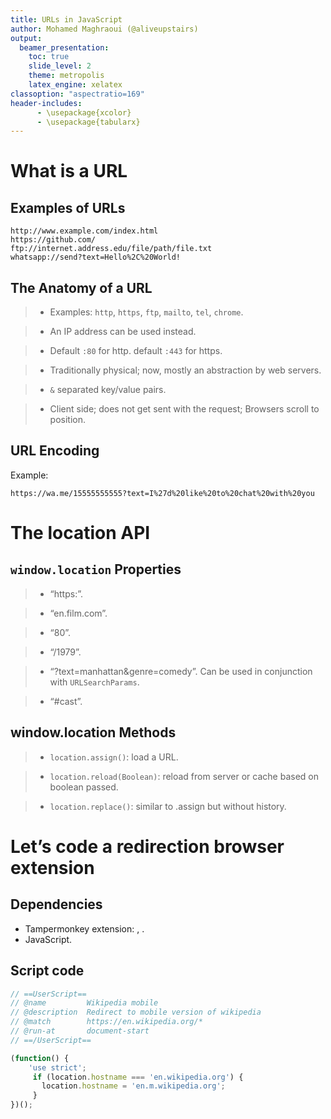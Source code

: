 ```yaml
---
title: URLs in JavaScript
author: Mohamed Maghraoui (@aliveupstairs)
output:
  beamer_presentation:
    toc: true
    slide_level: 2
    theme: metropolis
    latex_engine: xelatex
classoption: "aspectratio=169"
header-includes:
      - \usepackage{xcolor}
      - \usepackage{tabularx}
---
```


# What is a URL

## Examples of URLs

<!-- these URLs can be typed into your browser's address bar to tell it to load the associated page (resource) -->

```
http://www.example.com/index.html
https://github.com/
ftp://internet.address.edu/file/path/file.txt
whatsapp://send?text=Hello%2C%20World!
```

## The Anatomy of a URL

\colorbox{blue!40}{\strut https://}\colorbox{red!40}{\strut en.film.com}\colorbox{orange!40}{\strut :443}\colorbox{teal!40}{\strut /main/search.php}\colorbox{yellow!60}{\strut ?text=manhattan\&genre=comedy}\colorbox{purple!40}{\strut \#cast}

> - \colorbox{blue!40}{Protocol/scheme\text{*}} Examples: `http`, `https`, `ftp`, `mailto`, `tel`, `chrome`. <!-- the last protocol is custom -->

> - \colorbox{red!40}{Domain name\text{*}} An IP address can be used instead.

> - \colorbox{orange!40}{Port} Default `:80` for http. default `:443` for https.

> - \colorbox{teal!40}{Path} Traditionally physical; now, mostly an abstraction by web servers.

> - \colorbox{yellow!60}{Parameters/query/search} `&` separated key/value pairs.

> - \colorbox{purple!40}{Fragment/hash} Client side; does not get sent with the request; Browsers scroll to position.

## URL Encoding

\begin{tabularx}{\textwidth}{ |X|X|X|X|X|X|X|X|X|X| }
  \hline
   space & ! & \# & \$ & \% & \& & ' & ( & ) & *  \\
  \hline
   \%20 & \%21 & \%23 & \%24 & \%25 & \%26 & \%27 & \%28 & \%29 & \%2A \\
  \hline
\end{tabularx}

\begin{tabularx}{\textwidth}{ |X|X|X|X|X|X|X|X|X|X| }
  \hline
   + & , & / & : & ; & = & ? & @ & [ & ] \\
  \hline
   \%2B & \%2C & \%2F & \%3A & \%3B & \%3D & \%3F & \%40 & \%5B & \%5D \\
  \hline
\end{tabularx}

Example:

```
https://wa.me/15555555555?text=I%27d%20like%20to%20chat%20with%20you
```

# The location API

## `window.location` Properties

\colorbox{blue!40}{\strut https://}\colorbox{red!40}{\strut en.film.com}\colorbox{orange!40}{\strut :80}\colorbox{teal!40}{\strut /1979}\colorbox{yellow!60}{\strut ?text=manhattan\&genre=comedy}\colorbox{purple!40}{\strut \#cast}

> - \colorbox{blue!40}{location.protocol:} "https:".

> - \colorbox{red!40}{location.hostname:} "en.film.com".

> - \colorbox{orange!40}{location.port:} "80".

> - \colorbox{teal!40}{location.path\text{*}:} "/1979".

> - \colorbox{yellow!60}{location.search:} "?text=manhattan\&genre=comedy". Can be used in conjunction with `URLSearchParams`.

> - \colorbox{purple!40}{location.hash:} "#cast".

## window.location Methods

> - `location.assign()`: load a URL.

> - `location.reload(Boolean)`: reload from server or cache based on boolean passed.

> - `location.replace()`: similar to .assign but without history.

# Let's code a redirection browser extension

## Dependencies

- Tampermonkey extension: [\underline{chromium}](https://chrome.google.com/webstore/detail/tampermonkey/dhdgffkkebhmkfjojejmpbldmpobfkfo), [\underline{firefox}](https://addons.mozilla.org/en-US/firefox/addon/tampermonkey/).
- JavaScript.

## Script code

```js
// ==UserScript==
// @name         Wikipedia mobile
// @description  Redirect to mobile version of wikipedia
// @match        https://en.wikipedia.org/*
// @run-at       document-start
// ==/UserScript==

(function() {
    'use strict';
     if (location.hostname === 'en.wikipedia.org') {
       location.hostname = 'en.m.wikipedia.org';
     }
})();
```

##

\begin{center}
\Huge{Do you wish to add anything?}
\end{center}

##


\begin{center}
you can find the slides at: \underline{https://github.com/aliveupstairs/talks}\\
\Huge{Thank You}
\end{center}
